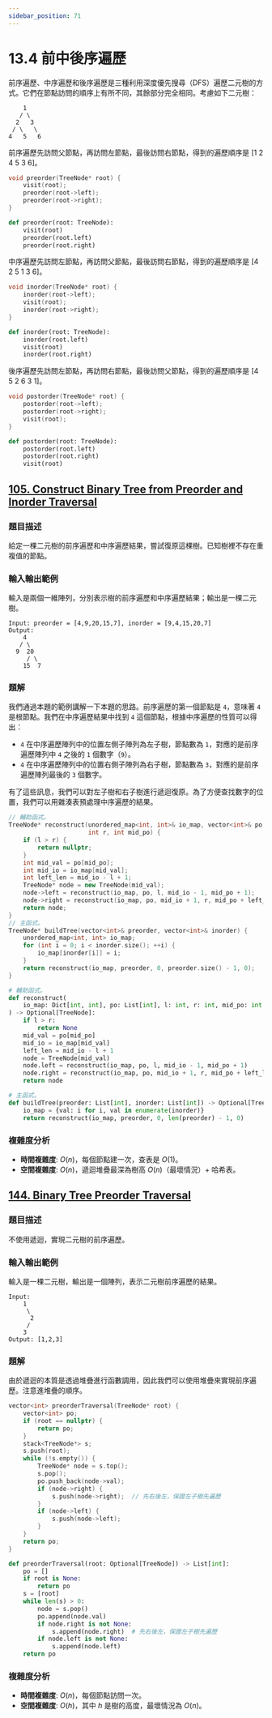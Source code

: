 ```yaml
---
sidebar_position: 71
---
```


# 13.4 前中後序遍歷

前序遍歷、中序遍歷和後序遍歷是三種利用深度優先搜尋（DFS）遍歷二元樹的方式。它們在節點訪問的順序上有所不同，其餘部分完全相同。考慮如下二元樹：

```
    1
   / \
  2   3
 / \   \
4   5   6
```

前序遍歷先訪問父節點，再訪問左節點，最後訪問右節點，得到的遍歷順序是 [1 2 4 5 3 6]。

<Tabs>
<TabItem value="cpp" label="C++">

```cpp
void preorder(TreeNode* root) {
    visit(root);
    preorder(root->left);
    preorder(root->right);
}
```

</TabItem>
<TabItem value="py" label="Python">

```py
def preorder(root: TreeNode):
    visit(root)
    preorder(root.left)
    preorder(root.right)
```

</TabItem>

</Tabs>

中序遍歷先訪問左節點，再訪問父節點，最後訪問右節點，得到的遍歷順序是 [4 2 5 1 3 6]。

<Tabs>
<TabItem value="cpp" label="C++">

```cpp
void inorder(TreeNode* root) {
    inorder(root->left);
    visit(root);
    inorder(root->right);
}
```

</TabItem>
<TabItem value="py" label="Python">

```py
def inorder(root: TreeNode):
    inorder(root.left)
    visit(root)
    inorder(root.right)
```

</TabItem>

</Tabs>

後序遍歷先訪問左節點，再訪問右節點，最後訪問父節點，得到的遍歷順序是 [4 5 2 6 3 1]。

<Tabs>
<TabItem value="cpp" label="C++">

```cpp
void postorder(TreeNode* root) {
    postorder(root->left);
    postorder(root->right);
    visit(root);
}
```

</TabItem>
<TabItem value="py" label="Python">

```py
def postorder(root: TreeNode):
    postorder(root.left)
    postorder(root.right)
    visit(root)
```

</TabItem>

</Tabs>


## [105. Construct Binary Tree from Preorder and Inorder Traversal](https://leetcode.com/problems/construct-binary-tree-from-preorder-and-inorder-traversal/)

### 題目描述

給定一棵二元樹的前序遍歷和中序遍歷結果，嘗試復原這棵樹。已知樹裡不存在重複值的節點。

### 輸入輸出範例

輸入是兩個一維陣列，分別表示樹的前序遍歷和中序遍歷結果；輸出是一棵二元樹。

```
Input: preorder = [4,9,20,15,7], inorder = [9,4,15,20,7]
Output:
    4
   / \
  9  20
     / \
    15  7
```

### 題解

我們通過本題的範例講解一下本題的思路。前序遍歷的第一個節點是 `4`，意味著 `4` 是根節點。我們在中序遍歷結果中找到 `4` 這個節點，根據中序遍歷的性質可以得出：

- `4` 在中序遍歷陣列中的位置左側子陣列為左子樹，節點數為 `1`，對應的是前序遍歷陣列中 `4` 之後的 `1` 個數字（`9`）。
- `4` 在中序遍歷陣列中的位置右側子陣列為右子樹，節點數為 `3`，對應的是前序遍歷陣列最後的 `3` 個數字。

有了這些訊息，我們可以對左子樹和右子樹進行遞迴復原。為了方便查找數字的位置，我們可以用雜湊表預處理中序遍歷的結果。

<Tabs>
<TabItem value="cpp" label="C++">

```cpp
// 輔助函式。
TreeNode* reconstruct(unordered_map<int, int>& io_map, vector<int>& po, int l,
                      int r, int mid_po) {
    if (l > r) {
        return nullptr;
    }
    int mid_val = po[mid_po];
    int mid_io = io_map[mid_val];
    int left_len = mid_io - l + 1;
    TreeNode* node = new TreeNode(mid_val);
    node->left = reconstruct(io_map, po, l, mid_io - 1, mid_po + 1);
    node->right = reconstruct(io_map, po, mid_io + 1, r, mid_po + left_len);
    return node;
}
// 主函式。
TreeNode* buildTree(vector<int>& preorder, vector<int>& inorder) {
    unordered_map<int, int> io_map;
    for (int i = 0; i < inorder.size(); ++i) {
        io_map[inorder[i]] = i;
    }
    return reconstruct(io_map, preorder, 0, preorder.size() - 1, 0);
}
```

</TabItem>
<TabItem value="py" label="Python">

```py
# 輔助函式。
def reconstruct(
    io_map: Dict[int, int], po: List[int], l: int, r: int, mid_po: int
) -> Optional[TreeNode]:
    if l > r:
        return None
    mid_val = po[mid_po]
    mid_io = io_map[mid_val]
    left_len = mid_io - l + 1
    node = TreeNode(mid_val)
    node.left = reconstruct(io_map, po, l, mid_io - 1, mid_po + 1)
    node.right = reconstruct(io_map, po, mid_io + 1, r, mid_po + left_len)
    return node

# 主函式。
def buildTree(preorder: List[int], inorder: List[int]) -> Optional[TreeNode]:
    io_map = {val: i for i, val in enumerate(inorder)}
    return reconstruct(io_map, preorder, 0, len(preorder) - 1, 0)

```

</TabItem>

</Tabs>

### 複雜度分析

- **時間複雜度**: $O(n)$，每個節點建一次，查表是 $O(1)$。
- **空間複雜度**: $O(n)$，遞迴堆疊最深為樹高 $O(n)$（最壞情況）+ 哈希表。


## [144. Binary Tree Preorder Traversal](https://leetcode.com/problems/binary-tree-preorder-traversal/)

### 題目描述

不使用遞迴，實現二元樹的前序遍歷。

### 輸入輸出範例

輸入是一棵二元樹，輸出是一個陣列，表示二元樹前序遍歷的結果。

```
Input:
    1
     \
      2
     /
    3
Output: [1,2,3]
```

### 題解

由於遞迴的本質是透過堆疊進行函數調用，因此我們可以使用堆疊來實現前序遍歷。注意進堆疊的順序。


<Tabs>
<TabItem value="cpp" label="C++">

```cpp
vector<int> preorderTraversal(TreeNode* root) {
    vector<int> po;
    if (root == nullptr) {
        return po;
    }
    stack<TreeNode*> s;
    s.push(root);
    while (!s.empty()) {
        TreeNode* node = s.top();
        s.pop();
        po.push_back(node->val);
        if (node->right) {
            s.push(node->right);  // 先右後左，保證左子樹先遍歷
        }
        if (node->left) {
            s.push(node->left);
        }
    }
    return po;
}
```

</TabItem>
<TabItem value="py" label="Python">

```py
def preorderTraversal(root: Optional[TreeNode]) -> List[int]:
    po = []
    if root is None:
        return po
    s = [root]
    while len(s) > 0:
        node = s.pop()
        po.append(node.val)
        if node.right is not None:
            s.append(node.right)  # 先右後左，保證左子樹先遍歷
        if node.left is not None:
            s.append(node.left)
    return po
```

</TabItem>

</Tabs>

### 複雜度分析

- **時間複雜度**: $O(n)$，每個節點訪問一次。
- **空間複雜度**: $O(h)$，其中 $h$ 是樹的高度，最壞情況為 $O(n)$。

